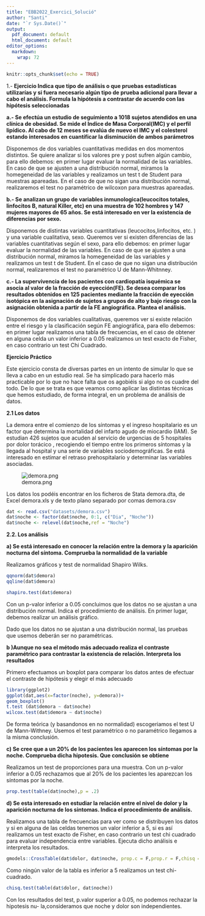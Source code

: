 ---
title: "EBB2022_Exercici_Solució"
author: "Santi"
date: "`r Sys.Date()`"
output:
  pdf_document: default
  html_document: default
editor_options:
  markdown:
    wrap: 72
---

```{r setup, include=FALSE}
knitr::opts_chunk$set(echo = TRUE)
```

1.- **Ejercicio Indica que tipo de análisis o que pruebas estadísticas
utilizarías y si fuera necesario algún tipo de prueba adicional para
llevar a cabo el análisis. Formula la hipótesis a contrastar de acuerdo
con las hipótesis seleccionadas**

**a.- Se efectúa un estudio de seguimiento a 1018 sujetos atendidos en
una clínica de obesidad. Se mide el Indice de Masa Corporal(IMC) y el
perfil lipídico. Al cabo de 12 meses se evalúa de nuevo el IMC y el
colesterol estando interesados en cuantíficar la disminución de ambos
parámetros**

Disponemos de dos variables cuantitativas medidas en dos momentos
distintos. Se quiere analizar si los valores pre y post sufren algún
cambio, para ello debemos: en primer lugar evaluar la normalidad de las
variables. En caso de que se ajusten a una distribución normal, miramos
la homegeneidad de las variables y realizamos un test t de Student para
muestras apareadas. En el caso de que no sigan una distribución normal,
realizaremos el test no paramétrico de wilcoxon para muestras apareadas.

**b.- Se analizan un grupo de variables inmunologica(leucocitos totales,
linfocitos B, natural Killer, etc) en una muestra de 102 hombres y 147
mujeres mayores de 65 años. Se está interesado en ver la existencia de
diferencias por sexo.**

Disponemos de distintas variables cuantitativas (leucocitos,linfocitos,
etc. ) y una variable cualitativa, sexo. Queremos ver si existen
diferencias de las variables cuantitativas según el sexo, para ello
debemos: en primer lugar evaluar la normalidad de las variables. En caso
de que se ajusten a una distribución normal, miramos la homegeneidad de
las variables y realizamos un test t de Student. En el caso de que no
sigan una distribución normal, realizaremos el test no paramétrico U de
Mann-Whitnney.

**c.- La supervivencia de los pacientes con cardiopatía isquémica se
asocia al valor de la fracción de eyección(FE). Se desea comparar los
resultados obtenidos en 125 pacientes mediante la fracción de eyección
isotópica en la asignación de sujetos a grupos de alto y bajo riesgo con
la asignación obtenida a partir de la FE angiográfica. Plantea el
análisis.**

Disponemos de dos variables cualitativas, queremos ver si existe
relación entre el riesgo y la clasificación según FE angiográfica, para
ello debemos: en primer lugar realizamos una tabla de frecuencias, en el
caso de obtener en alguna celda un valor inferior a 0.05 realizamos un
test exacto de Fisher, en caso contrario un test Chi Cuadrado.

**Ejercicio Práctico**

Este ejercicio consta de diversas partes en un intento de simular lo que
se lleva a cabo en un estudio real. Se ha simplicado para hacerlo más
practicable por lo que no hace falta que os agobiéis si algo no os
cuadre del todo. De lo que se trata es que veamos como aplicar las
distintas técnicas que hemos estudiado, de forma integral, en un
problema de análisis de datos.

**2.1 Los datos**

La demora entre el comienzo de los síntomas y el ingreso hospitalario es
un factor que determina la mortalidad del infarto agudo de miocardio
(IAM). Se estudian 426 sujetos que acuden al servicio de urgencias de 5
hospitales por dolor torácico , recogiendo el tiempo entre los primeros
síntomas y la llegada al hospital y una serie de variables
sociodemográficas. Se está interesado en estimar el retraso
prehospitalario y determinar las variables asociadas.

![demora.png](demora)


Los datos los podéis encontrar en los ficheros de Stata demora.dta, de
Excel demora.xls y de texto plano separado por comas demora.csv

```{r  }
dat <- read.csv("datasets/demora.csv")
dat$noche <- factor(dat$noche, 0:1, c("Dia", "Noche"))
dat$noche <- relevel(dat$noche,ref = "Noche")
```

**2.2. Los análisis**

**a) Se está interesado en conocer la relación entre la demora y la
aparición nocturna del síntoma. Comprueba la normalidad de la variable**

Realizamos gráficos y test de normalidad Shapiro Wilks.

```{r  }
qqnorm(dat$demora)
qqline(dat$demora)

shapiro.test(dat$demora)
```

Con un p-valor inferior a 0.05 concluimos que los datos no se ajustan a
una distribución normal. Indica el procedimiento de análisis. En primer
lugar, debemos realizar un análisis gráfico.

Dado que los datos no se ajustan a una distribución normal, las pruebas
que usemos deberán ser no paramétricas.

**b )Aunque no sea el método más adecuado realiza el contraste
paramétrico para contrastar la existencia de relación. Interpreta los
resultados**

Primero efectuamos un boxplot para comparar los datos antes de efectuar el contraste de hipótesis y elegir el más adecuado

```{r  }
library(ggplot2)
ggplot(dat,aes(x=factor(noche), y=demora))+
geom_boxplot()
t.test (dat$demora ~ dat$noche)
wilcox.test(dat$demora ~ dat$noche)
```

De forma teórica (y basandonos en no normalidad) escogeriamos el test U
de Mann-Withney. Usemos el test paramétrico o no paramétrico llegamos a
la misma conclusión.

**c) Se cree que a un 20% de los pacientes les aparecen los síntomas por
la noche. Comprueba dicha hipotesis. Que conclusión se obtiene**

Realizamos un test de proporciones para una muestra. Con un p-valor
inferior a 0.05 rechazamos que al 20% de los pacientes les aparezcan los
síntomas por la noche.

```{r  }
prop.test(table(dat$noche),p = .2)
```

**d) Se esta interesado en estudiar la relación entre el nivel de dolor
y la aparición nocturna de los sintomas. Indica el procedimiento de
análisis.**

Realizamos una tabla de frecuencias para ver como se distribuyen los
datos y si en alguna de las celdas tenemos un valor inferior a 5, si es
así realizamos un test exacto de Fisher, en caso contrario un test chi
cuadrado para evaluar independencia entre variables. Ejecuta dicho
análisis e interpreta los resultados.

```{r  }
gmodels::CrossTable(dat$dolor, dat$noche, prop.c = F,prop.r = F,chisq = F,prop.chisq = F)
```

Como ningún valor de la tabla es inferior a 5 realizamos un test
chi-cuadrado.

```{r  }
chisq.test(table(dat$dolor, dat$noche))
```

Con los resultados del test, p.valor superior a 0.05, no podemos
rechazar la hipotesis nu- la,consideramos que noche y dolor son
independientes.
